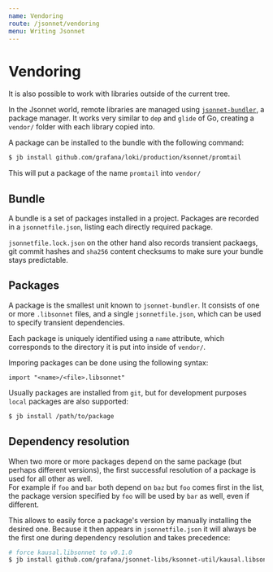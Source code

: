 ```yaml
---
name: Vendoring
route: /jsonnet/vendoring
menu: Writing Jsonnet
---
```


# Vendoring

It is also possible to work with libraries outside of the current tree.

In the Jsonnet world, remote libraries are managed using
[`jsonnet-bundler`](https://github.com/jsonnet-bundler/jsonnet-bundler), a
package manager. It works very similar to `dep` and `glide` of Go, creating a
`vendor/` folder with each library copied into.

A package can be installed to the bundle with the following command:

```bash
$ jb install github.com/grafana/loki/production/ksonnet/promtail
```

This will put a package of the name `promtail` into `vendor/`

## Bundle

A bundle is a set of packages installed in a project. Packages are recorded in a
`jsonnetfile.json`, listing each directly required package.

`jsonnetfile.lock.json` on the other hand also records transient packaegs, git
commit hashes and `sha256` content checksums to make sure your bundle stays
predictable.

## Packages

A package is the smallest unit known to `jsonnet-bundler`. It consists of one or
more `.libsonnet` files, and a single `jsonnetfile.json`, which can be used to
specify transient dependencies.

Each package is uniquely identified using a `name` attribute, which corresponds
to the directory it is put into inside of `vendor/`.

Imporing packages can be done using the following syntax:

```jsonnet
import "<name>/<file>.libsonnet"
```

Usually packages are installed from `git`, but for development purposes `local`
packages are also supported:

```bash
$ jb install /path/to/package
```

## Dependency resolution

When two more or more packages depend on the same package (but perhaps different
versions), the first successful resolution of a package is used for all other as
well.  
For example if `foo` and `bar` both depend on `baz` but `foo` comes first in the
list, the package version specified by `foo` will be used by `bar` as well, even
if different.

This allows to easily force a package's version by manually installing the
desired one. Because it then appears in `jsonnetfile.json` it will always be the
first one during dependency resolution and takes precedence:

```bash
# force kausal.libsonnet to v0.1.0
$ jb install github.com/grafana/jsonnet-libs/ksonnet-util/kausal.libsonnet@v0.1.0
```
